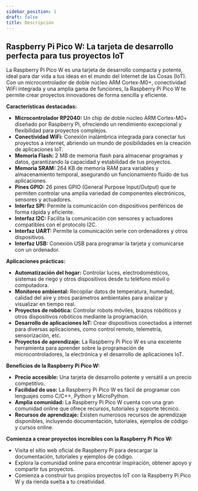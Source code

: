```yaml
---
sidebar_position: 1
draft: false
title: Descripción
---
```


## Raspberry Pi Pico W: La tarjeta de desarrollo perfecta para tus proyectos IoT

La Raspberry Pi Pico W es una tarjeta de desarrollo compacta y potente, ideal para dar vida a tus ideas en el mundo del Internet de las Cosas (IoT). Con un microcontrolador de doble núcleo ARM Cortex-M0+, conectividad WiFi integrada y una amplia gama de funciones, la Raspberry Pi Pico W te permite crear proyectos innovadores de forma sencilla y eficiente.

**Características destacadas:**

* **Microcontrolador RP2040:** Un chip de doble núcleo ARM Cortex-M0+ diseñado por Raspberry Pi, ofreciendo un rendimiento excepcional y flexibilidad para proyectos complejos.
* **Conectividad WiFi:** Conexión inalámbrica integrada para conectar tus proyectos a internet, abriendo un mundo de posibilidades en la creación de aplicaciones IoT.
* **Memoria Flash:** 2 MB de memoria flash para almacenar programas y datos, garantizando la capacidad y estabilidad de tus proyectos.
* **Memoria SRAM:** 264 KB de memoria RAM para variables y almacenamiento temporal, asegurando un funcionamiento fluido de tus aplicaciones.
* **Pines GPIO:** 26 pines GPIO (General Purpose Input/Output) que te permiten controlar una amplia variedad de componentes electrónicos, sensores y actuadores.
* **Interfaz SPI:** Permite la comunicación con dispositivos periféricos de forma rápida y eficiente.
* **Interfaz I2C:** Facilita la comunicación con sensores y actuadores compatibles con el protocolo I2C.
* **Interfaz UART:**  Permite la comunicación serie con ordenadores y otros dispositivos.
* **Interfaz USB:** Conexión USB para programar la tarjeta y comunicarse con un ordenador.

**Aplicaciones prácticas:**

* **Automatización del hogar:** Controlar luces, electrodomésticos, sistemas de riego y otros dispositivos desde tu teléfono móvil o computadora.
* **Monitoreo ambiental:** Recopilar datos de temperatura, humedad, calidad del aire y otros parámetros ambientales para analizar y visualizar en tiempo real.
* **Proyectos de robótica:** Controlar robots móviles, brazos robóticos y otros dispositivos robóticos mediante la programación.
* **Desarrollo de aplicaciones IoT:**  Crear dispositivos conectados a internet para diversas aplicaciones, como control remoto, telemetría, sensorización, etc.
* **Proyectos de aprendizaje:** La Raspberry Pi Pico W es una excelente herramienta para aprender sobre la programación de microcontroladores, la electrónica y el desarrollo de aplicaciones IoT.

**Beneficios de la Raspberry Pi Pico W:**

* **Precio accesible:**  Una tarjeta de desarrollo potente y versátil a un precio competitivo.
* **Facilidad de uso:**  La Raspberry Pi Pico W es fácil de programar con lenguajes como C/C++, Python y MicroPython.
* **Amplia comunidad:**  La Raspberry Pi Pico W cuenta con una gran comunidad online que ofrece recursos, tutoriales y soporte técnico.
* **Recursos de aprendizaje:**  Existen numerosos recursos de aprendizaje disponibles, incluyendo documentación, tutoriales, ejemplos de código y cursos online.

**Comienza a crear proyectos increíbles con la Raspberry Pi Pico W:**

* Visita el sitio web oficial de Raspberry Pi para descargar la documentación, tutoriales y ejemplos de código.
* Explora la comunidad online para encontrar inspiración, obtener apoyo y compartir tus proyectos.
* Comienza a construir tus propios proyectos IoT con la Raspberry Pi Pico W y da rienda suelta a tu creatividad.
